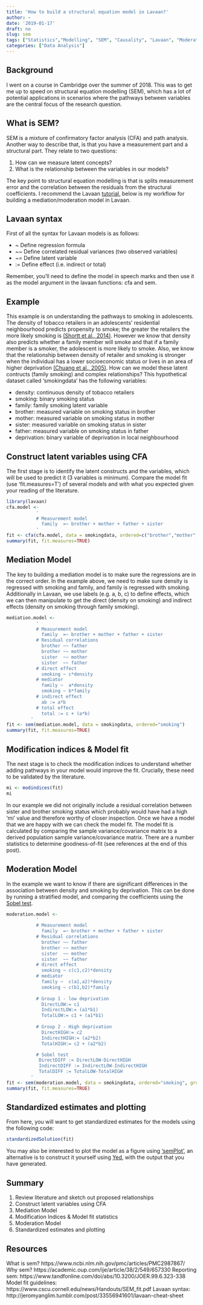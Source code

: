 ```yaml
---
title: 'How to build a structural equation model in Lavaan?'
author: ~
date: '2019-01-17'
draft: no
slug: sem
tags: ["Statistics","Modelling", "SEM", "Causality", "Lavaan", "Moderation", "Mediation"]
categories: ["Data Analysis"]
---
```


## Background
I went on a course in Cambridge over the summer of 2018. This was to get me up to speed on structural equation modelling (SEM), which has a lot of potential applications in scenarios where the pathways between variables are the central focus of the research question. 

## What is SEM?
SEM is a mixture of confirmatory factor analysis (CFA) and path analysis. Another way to describe that, is that you have a measurement part and a structural part. They relate to two questions: 

1. How can we measure latent concepts?
2. What is the relationship between the variables in our models?

The key point to structural equation modelling is that is splits measurement error and the correlation between the residuals from the structural coefficients. I recommend the Lavaan [tutorial](http://lavaan.ugent.be/tutorial/est.html), below is my workflow for building a mediation/moderation model in Lavaan.  

## Lavaan syntax

First of all the syntax for Lavaan models is as follows:

* ~  Define regression formula
* ~~ Define correlated residual variances (two observed variables)
* ~= Define latent variable
* := Define effect (i.e. indirect or total)

Remember, you'll need to define the model in speech marks and then use it as the model argument in the lavaan functions: cfa and sem. 

## Example
This example is on understanding the pathways to smoking in adolescents. The density of tobacco retailers in an adolescents' residential neighbourhood predicts propensity to smoke; the greater the retailers the more likely smoking is [(Shortt et al., 2014)](https://tobaccocontrol.bmj.com/content/25/1/75.info). However we know that density also predicts whether a family member will smoke and that if a family member is a smoker, the adolescent is more likely to smoke. Also, we know that the relationship between density of retailer and smoking is stronger when the individual has a lower socioeconomic status or lives in an area of higher deprivation [(Chuang et al., 2005)](https://www.ncbi.nlm.nih.gov/pubmed/15965140). How can we model these latent contructs (family smoking) and complex relationships? This hypothetical dataset called 'smokingdata' has the following variables:

* density: continuous density of tobacco retailers
* smoking: binary smoking status
* family: family smoking latent variable
* brother: measured variable on smoking status in brother
* mother: measured variable on smoking status in mother
* sister: measured variable on smoking status in sister
* father: measured variable on smoking status in father
* deprivation: binary variable of deprivation in local neighbourhood

## Construct latent variables using CFA
The first stage is to identify the latent constructs and the variables, which will be used to predict it (3 variables is minimum). Compare the model fit (use 'fit.measures=T') of several models and with what you expected given your reading of the literature. 

```r
library(lavaan)
cfa.model <- 
           ' 
           # Measurement model
             family  =~ brother + mother + father + sister
           '
fit <- cfa(cfa.model, data = smokingdata, ordered=c("brother","mother","father","sister"))
summary(fit, fit.measures=TRUE)
```

## Mediation Model 
The key to building a mediation model is to make sure the regressions are in the correct order. In the example above, we need to make sure density is regressed with smoking and family, and family is regressed with smoking. Additionally in Lavaan, we use labels (e.g. a, b, c) to define effects, which we can then manipulate to get the direct (density on smoking) and indirect effects (density on smoking through family smoking).

```r
mediation.model <- 
           ' 
           # Measurement model
             family  =~ brother + mother + father + sister
           # Residual correlations
             brother ~~ father
             brother ~~ mother
             sister  ~~ mother
             sister  ~~ father
           # direct effect
             smoking ~ c*density
           # mediator
             family ~  a*density
             smoking ~ b*family
           # indirect effect 
             ab := a*b
           # total effect
             total := c + (a*b)
         '
fit <- sem(mediation.model, data = smokingdata, ordered="smoking")
summary(fit, fit.measures=TRUE)
```

## Modification indices & Model fit
The next stage is to check the modification indices to understand whether adding pathways in your model would improve the fit.  Crucially, these need to be validated by the literature. 

```r
mi <- modindices(fit)
mi
```

In our example we did not originally include a residual correlation between sister and brother smoking status which probably would have had a high 'mi' value and therefore worthy of closer inspection.  Once we have a model that we are happy with we can check the model fit. The model fit is calculated by comparing the sample variance/covariance matrix to a derived population sample variance/covariance matrix. There are a number statistics to determine goodness-of-fit (see references at the end of this post). 

## Moderation Model
In the example we want to know if there are significant differences in the association between density and smoking by deprivation. This can be done by running a stratified model, and comparing the coefficients using the [Sobel test](https://en.wikipedia.org/wiki/Sobel_test). 

```r
moderation.model <- 
           ' 
           # Measurement model
             family  =~ brother + mother + father + sister
           # Residual correlations
             brother ~~ father
             brother ~~ mother
             sister  ~~ mother
             sister  ~~ father
           # direct effect
             smoking ~ c(c1,c2)*density
           # mediator
             family ~  c(a1,a2)*density
             smoking ~ c(b1,b2)*family
          
           # Group 1 - low deprivation
             DirectLOW:= c1
             IndirectLOW:= (a1*b1)
             TotalLOW:= c1 + (a1*b1)
            
           # Group 2 - High deprivation 
             DirectHIGH:= c2
             IndirectHIGH:= (a2*b2)
             TotalHIGH:= c2 + (a2*b2)

           # Sobel test
            DirectDIFF := DirectLOW-DirectHIGH
            IndirectDIFF := IndirectLOW-IndirectHIGH
            TotalDIFF := TotalLOW-TotalHIGH
         '
fit <- sem(moderation.model, data = smokingdata, ordered="smoking", group="deprivation")
summary(fit, fit.measures=TRUE)
```

## Standardized estimates and plotting
From here, you will want to get standardized estimates for the models using the following code:

```r
standardizedSolution(fit)
```

You may also be interested to plot the model as a figure using ['semPlot'](http://sachaepskamp.com/semPlot/examples), an alternative is to construct it yourself using [Yed](https://www.yworks.com/products/yed), with the output that you have generated. 

## Summary 
1. Review literature and sketch out proposed relationships
2. Construct latent variables using CFA
3. Mediation Model
4. Modification Indices & Model fit statistics
5. Moderation Model
6. Standardized estimates and plotting

## Resources

What is sem? https://www.ncbi.nlm.nih.gov/pmc/articles/PMC2987867/
Why sem? https://academic.oup.com/ije/article/38/2/549/657330
Reporting sem: https://www.tandfonline.com/doi/abs/10.3200/JOER.99.6.323-338 
Model fit guidelines: https://www.cscu.cornell.edu/news/Handouts/SEM_fit.pdf
Lavaan syntax: http://jeromyanglim.tumblr.com/post/33556941601/lavaan-cheat-sheet

